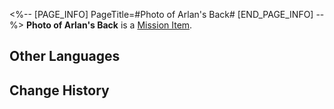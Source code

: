 <%-- [PAGE_INFO]
PageTitle=#Photo of Arlan's Back#
[END_PAGE_INFO] --%>
{{Item Infobox
|id          = 140138
|image       = Item Photo of Arlan's Back.png
|type        = Mission Item
|invCategory = Missions
|rarity      = 3
|effect      = 
|description = A photo of Arlan's back as he heads to the suspicious crystal on his own to investigate. The determination in his steps is obvious.
}}
{{Description|''"Brother is definitely a bear amongst horses! His figure is so cool!"''}}
'''Photo of Arlan's Back''' is a [[Mission Item]].

==Other Languages==
{{Other Languages
|en   = Photo of Arlan's Back
|zhs  = 阿兰背影的照片
|zht  = 阿蘭背影的照片
|ja   = アーランの後ろ姿の写真
|ko   = 아를란의 뒷모습 사진
|es   = Foto de Arlan de espaldas
|fr   = Photo d'Arlan de dos
|ru   = Фото спины Арлана
|th   = ภาพแผ่นหลังของ Arlan
|vi   = Ảnh Bóng Lưng Của Arlan
|de   = Foto von Arlans Rücken
|id   = Foto Punggung Arlan
|pt   = Foto das Costas de Arlan
}}

==Change History==
{{Change History|2.0}}